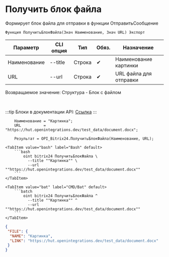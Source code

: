 ﻿---
sidebar_position: 9
description: Получить блок файла и другие функции для работы с Bitrix24 в Открытом пакете интеграций - бесплатной open-source библиотеке интеграций для 1С:Предприятие 8, OneScript и CLI
keywords: [1C, 1С, 1С:Предприятие, 1С:Предприятие 8.3, API, Интеграция, Сервисы, Обмен, OneScript, CLI, Bitrix24]
---


# Получить блок файла
 Формирует блок файла для отправки в функции ОтправитьСообщение



`Функция ПолучитьБлокФайла(Знач Наименование, Знач URL) Экспорт`

  | Параметр | CLI опция | Тип | Обяз. | Назначение |
  |-|-|-|-|-|
  | Наименование | --title | Строка | &#x2714; | Наименование картинки |
  | URL | --url | Строка | &#x2714; | URL файла для отправки |

  
  Возвращаемое значение:   Структура - Блок с файлом

<br/>

:::tip
Блоки в документации API: [Ссылка](https://dev.1c-bitrix.ru/learning/course/?COURSE_ID=93&CHAPTER_ID=07867)
:::
<br/>



```bsl title="Пример использования для 1С:Предприятие/OneScript"
    Наименование = "Картинка";
    URL          = "https://hut.openintegrations.dev/test_data/document.docx";

    Результат = OPI_Bitrix24.ПолучитьБлокФайла(Наименование, URL);
```
    

 <Tabs>
  
    <TabItem value="bash" label="Bash" default>
        ```bash
            oint bitrix24 ПолучитьБлокФайла \
              --title ""Картинка"" \
              --url ""https://hut.openintegrations.dev/test_data/document.docx""
        ```
    </TabItem>
  
    <TabItem value="bat" label="CMD/Bat" default>
        ```batch
            oint bitrix24 ПолучитьБлокФайла ^
              --title ""Картинка"" ^
              --url ""https://hut.openintegrations.dev/test_data/document.docx""
        ```
    </TabItem>
</Tabs>


```json title="Результат"
{
 "FILE": {
  "NAME": "Картинка",
  "LINK": "https://hut.openintegrations.dev/test_data/document.docx"
 }
}
```
